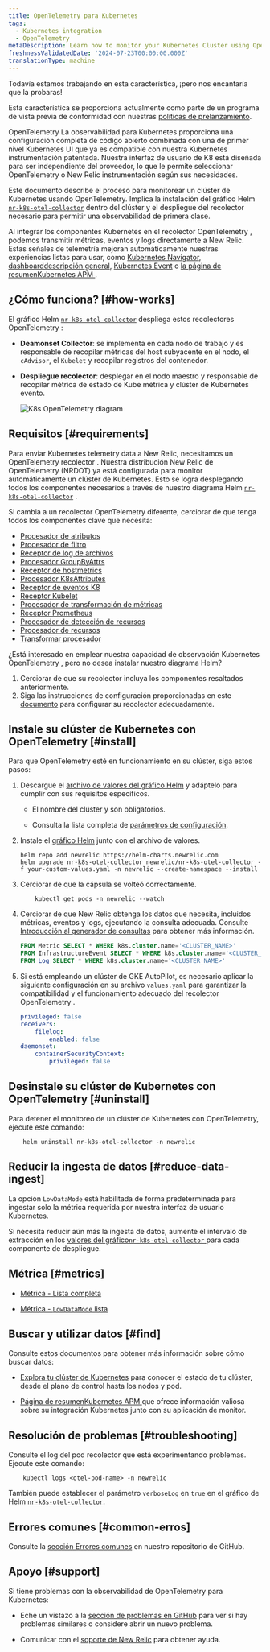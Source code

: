 ```yaml
---
title: OpenTelemetry para Kubernetes
tags:
  - Kubernetes integration
  - OpenTelemetry
metaDescription: Learn how to monitor your Kubernetes Cluster using OpenTelemetry
freshnessValidatedDate: '2024-07-23T00:00:00.000Z'
translationType: machine
---
```


<Callout title="avance">
  Todavía estamos trabajando en esta característica, ¡pero nos encantaría que la probaras!

  Esta característica se proporciona actualmente como parte de un programa de vista previa de conformidad con nuestras [políticas de prelanzamiento](/docs/licenses/license-information/referenced-policies/new-relic-pre-release-policy).
</Callout>

OpenTelemetry La observabilidad para Kubernetes proporciona una configuración completa de código abierto combinada con una de primer nivel Kubernetes UI que ya es compatible con nuestra Kubernetes instrumentación patentada. Nuestra interfaz de usuario de K8 está diseñada para ser independiente del proveedor, lo que le permite seleccionar OpenTelemetry o New Relic instrumentación según sus necesidades.

Este documento describe el proceso para monitorear un clúster de Kubernetes usando OpenTelemetry. Implica la instalación del gráfico Helm [`nr-k8s-otel-collector`](https://github.com/newrelic/helm-charts/tree/master/charts/nr-k8s-otel-collector) dentro del clúster y el despliegue del recolector necesario para permitir una observabilidad de primera clase.

Al integrar los componentes Kubernetes en el recolector OpenTelemetry , podemos transmitir métricas, eventos y logs directamente a New Relic. Estas señales de telemetría mejoran automáticamente nuestras experiencias listas para usar, como [Kubernetes Navigator](/docs/kubernetes-pixie/kubernetes-integration/understand-use-data/kubernetes-cluster-explorer/#navigator-preview), [dashboarddescripción general](/docs/kubernetes-pixie/kubernetes-integration/understand-use-data/kubernetes-cluster-explorer/#cluster-overview-dashboard), [Kubernetes Event](/docs/kubernetes-pixie/kubernetes-integration/understand-use-data/kubernetes-cluster-explorer/#browse-your-kubernetes-events) o [la página de resumenKubernetes APM ](/docs/apm/apm-ui-pages/monitoring/kubernetes-summary-page/).

## ¿Cómo funciona? [#how-works]

El gráfico Helm [`nr-k8s-otel-collector`](https://github.com/newrelic/helm-charts/tree/master/charts/nr-k8s-otel-collector) despliega estos recolectores OpenTelemetry :

* **Deamonset Collector**: se implementa en cada nodo de trabajo y es responsable de recopilar métricas del host subyacente en el nodo, el `cAdvisor`, el `Kubelet` y recopilar registros del contenedor.

* **Despliegue recolector**: desplegar en el nodo maestro y responsable de recopilar métrica de estado de Kube métrica y clúster de Kubernetes evento.

  <img title="K8s OpenTelemetry diagram" alt="K8s OpenTelemetry diagram" src="/images/infrastructure_diagram_k8s-otel-stack.webp" />

## Requisitos [#requirements]

Para enviar Kubernetes telemetry data a New Relic, necesitamos un OpenTelemetry recolector . Nuestra distribución New Relic de OpenTelemetry (NRDOT) ya está configurada para monitor automáticamente un clúster de Kubernetes. Esto se logra desplegando todos los componentes necesarios a través de nuestro diagrama Helm [`nr-k8s-otel-collector`](https://github.com/newrelic/helm-charts/tree/master/charts/nr-k8s-otel-collector) .

Si cambia a un recolector OpenTelemetry diferente, cerciorar de que tenga todos los componentes clave que necesita:

* [Procesador de atributos](https://github.com/open-telemetry/opentelemetry-collector-contrib/tree/main/processor/attributesprocessor)
* [Procesador de filtro](https://github.com/open-telemetry/opentelemetry-collector-contrib/tree/main/processor/filterprocessor)
* [Receptor de log de archivos](https://github.com/open-telemetry/opentelemetry-collector-contrib/tree/main/receiver/filelogreceiver)
* [Procesador GroupByAttrs](https://github.com/open-telemetry/opentelemetry-collector-contrib/tree/main/processor/groupbyattrsprocessor)
* [Receptor de hostmetrics](https://github.com/open-telemetry/opentelemetry-collector-contrib/tree/main/receiver/hostmetricsreceiver)
* [Procesador K8sAttributes](https://github.com/open-telemetry/opentelemetry-collector-contrib/tree/main/processor/k8sattributesprocessor)
* [Receptor de eventos K8](https://github.com/open-telemetry/opentelemetry-collector-contrib/tree/main/receiver/k8seventsreceiver)
* [Receptor Kubelet](https://github.com/open-telemetry/opentelemetry-collector-contrib/tree/main/receiver/kubeletstatsreceiver)
* [Procesador de transformación de métricas](https://github.com/open-telemetry/opentelemetry-collector-contrib/tree/main/processor/metricstransformprocessor)
* [Receptor Prometheus](https://github.com/open-telemetry/opentelemetry-collector-contrib/tree/main/receiver/prometheusreceiver)
* [Procesador de detección de recursos](https://github.com/open-telemetry/opentelemetry-collector-contrib/tree/main/processor/resourcedetectionprocessor)
* [Procesador de recursos](https://github.com/open-telemetry/opentelemetry-collector-contrib/tree/main/processor/resourceprocessor)
* [Transformar procesador](https://github.com/open-telemetry/opentelemetry-collector-contrib/tree/main/processor/transformprocessor)

<Callout variant="tip">
  ¿Está interesado en emplear nuestra capacidad de observación Kubernetes OpenTelemetry , pero no desea instalar nuestro diagrama Helm?

  1. Cerciorar de que su recolector incluya los componentes resaltados anteriormente.
  2. Siga las instrucciones de configuración proporcionadas en este [documento](https://github.com/newrelic/helm-charts/blob/master/charts/nr-k8s-otel-collector/collector.md) para configurar su recolector adecuadamente.
</Callout>

## Instale su clúster de Kubernetes con OpenTelemetry [#install]

Para que OpenTelemetry esté en funcionamiento en su clúster, siga estos pasos:

1. Descargue el [archivo de valores del gráfico Helm](https://github.com/newrelic/helm-charts/tree/master/charts/nr-k8s-otel-collector/values.yaml#L20-L24) y adáptelo para cumplir con sus requisitos específicos.

   * El nombre del clúster y <InlinePopover type="licenseKey" />son obligatorios.

   * Consulta la lista completa de [parámetros de configuración](https://github.com/newrelic/helm-charts/tree/master/charts/nr-k8s-otel-collector#values).

2. Instale el [gráfico Helm](https://github.com/newrelic/helm-charts/tree/master/charts/nr-k8s-otel-collector) junto con el archivo de valores.

   ```shell
   helm repo add newrelic https://helm-charts.newrelic.com
   helm upgrade nr-k8s-otel-collector newrelic/nr-k8s-otel-collector -f your-custom-values.yaml -n newrelic --create-namespace --install
   ```

3. Cerciorar de que la cápsula se volteó correctamente.

   ```shell
       kubectl get pods -n newrelic --watch
   ```

4. Cerciorar de que New Relic obtenga los datos que necesita, incluidos métricas, eventos y logs, ejecutando la consulta adecuada. Consulte [Introducción al generador de consultas](/docs/query-your-data/explore-query-data/query-builder/introduction-query-builder/) para obtener más información.

   ```sql
   FROM Metric SELECT * WHERE k8s.cluster.name='<CLUSTER_NAME>'
   FROM InfrastructureEvent SELECT * WHERE k8s.cluster.name='<CLUSTER_NAME>'
   FROM Log SELECT * WHERE k8s.cluster.name='<CLUSTER_NAME>'
   ```

5. Si está empleando un clúster de GKE AutoPilot, es necesario aplicar la siguiente configuración en su archivo `values.yaml` para garantizar la compatibilidad y el funcionamiento adecuado del recolector OpenTelemetry .

   ```yaml
   privileged: false
   receivers:
       filelog:
           enabled: false
   daemonset:
       containerSecurityContext:
           privileged: false
   ```

## Desinstale su clúster de Kubernetes con OpenTelemetry [#uninstall]

Para detener el monitoreo de un clúster de Kubernetes con OpenTelemetry, ejecute este comando:

```shell
    helm uninstall nr-k8s-otel-collector -n newrelic
```

## Reducir la ingesta de datos [#reduce-data-ingest]

La opción `LowDataMode` está habilitada de forma predeterminada para ingestar solo la métrica requerida por nuestra interfaz de usuario Kubernetes.

Si necesita reducir aún más la ingesta de datos, aumente el intervalo de extracción en los [valores del gráfico`nr-k8s-otel-collector` ](https://github.com/newrelic/helm-charts/tree/master/charts/nr-k8s-otel-collector#values)para cada componente de despliegue.

## Métrica [#metrics]

* [Métrica - Lista completa](https://github.com/newrelic/helm-charts/tree/master/charts/nr-k8s-otel-collector/docs/metrics-full.md)

* [Métrica - `LowDataMode` lista](https://github.com/newrelic/helm-charts/tree/master/charts/nr-k8s-otel-collector/docs/metrics-lowDataMode.md)

## Buscar y utilizar datos [#find]

Consulte estos documentos para obtener más información sobre cómo buscar datos:

* [Explora tu clúster de Kubernetes](/docs/kubernetes-pixie/kubernetes-integration/understand-use-data/kubernetes-cluster-explorer/) para conocer el estado de tu clúster, desde el plano de control hasta los nodos y pod.

* [Página de resumenKubernetes APM ](/docs/apm/apm-ui-pages/monitoring/kubernetes-summary-page/)que ofrece información valiosa sobre su integración Kubernetes junto con su aplicación de monitor.

## Resolución de problemas [#troubleshooting]

Consulte el log del pod recolector que está experimentando problemas. Ejecute este comando:

```shell
    kubectl logs <otel-pod-name> -n newrelic
```

También puede establecer el parámetro `verboseLog` en `true` en el gráfico de Helm [`nr-k8s-otel-collector`](https://github.com/newrelic/helm-charts/tree/master/charts/nr-k8s-otel-collector#values).

## Errores comunes [#common-erros]

Consulte la [sección Errores comunes](https://github.com/newrelic/helm-charts/tree/master/charts/nr-k8s-otel-collector#common-errors) en nuestro repositorio de GitHub.

## Apoyo [#support]

Si tiene problemas con la observabilidad de OpenTelemetry para Kubernetes:

* Eche un vistazo a la [sección de problemas en GitHub](https://github.com/newrelic/helm-charts/issues) para ver si hay problemas similares o considere abrir un nuevo problema.

* Comunicar con el [soporte de New Relic](https://support.newrelic.com/s/) para obtener ayuda.